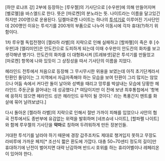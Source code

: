 [하얀 로냐프 강] 2부에 등장하는 [루우젤]의 기사단으로 [수우판]에 의해 만들어지며 [벨로멜]을 바스엘드로 한다. 뜻은 [마로켄]의 분노라는 뜻. 나이트라는 이름을 달고있긴하지만 200명으로 운용된다. 딤켈마로켄 나이트는 하나의 [[투석기]]로 이루어진 기사단인데 200명인 이유는 투석기를 200개의 부품으로 나누어 이동시에 각자 휴대(?)하기 위함이다.

1차 루우젤 독립전쟁이 [젤라하 라벨]의 지략으로 인해 실패하고 [할파펠]이 죽은 후 [수우판]과 [엘리미언]은 안도칸으로 도피하게 되는데 이때 수우판이 안도칸의 화차를 보고 생각해낸 병기다. 안도칸의 화차를 더 대형화시켜 [트레뷰셋]같은 투석기를 만들었고 [마로켄] 항목에 나와 있듯이 그 상징성을 따서 기사단의 이름을 지었다.

헤라인드 전투에서 처음으로 등장해 그 무시무시한 위용을 보였는데 아직 초기단계라서 탄환인 돌덩이는 그 지역에서 자급자족해야 하는 모습을 보여 탄환이 그리 많지는 않았으나 어둠 속에서 커다란 돌이 날아와 성벽을 때리고 망루를 박살내는 모습에 당황한 헤라인드 주둔군을 끌어내는 데 성공했다.[* 여담이지만 이 전에 보낸 최후통첩에서 '항복에 응하지 않으면 헤라인드 성은 헤라인드 유적이 될 것이다.' 라는 폭풍간지 멘트를 화살에 묶어 날려보냈다.]

다시 돌아온 [젤라하 라벨]의 지략으로 인해서 절반 가까이 피해를 입었으나 샤안의 협곡 전투에서도 종반부에 유감없는 위력을 발휘하며 [네프슈네 나이트], [할파펠 나이트]와 함께 루우젤의 기사단을 '''악마'''로 칭하며 두려워하게 만든 장본인들.

거대한 투석기를 날라야 하기 때문에 경장 갑주조차도 제대로 챙겨입지 못하고 무장도 라비루에 가까운 페치[* 조선식 짧은 환도에 가깝다. 대충 50~70센티 정도의 길이]만 휴대하기에 난전이 벌어지면 대략 난감하며 반드시 호위를 하는 휴리어벨이나 레페리온이 있어야 한다.
